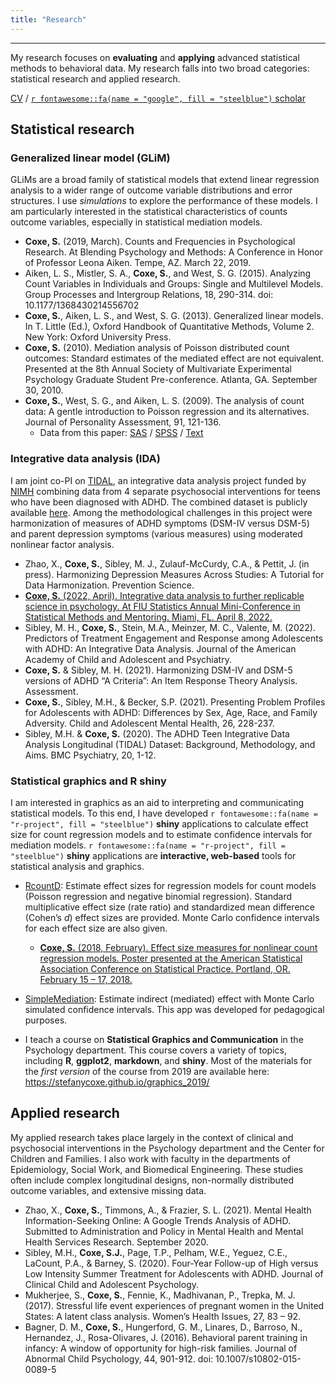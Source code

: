 ```yaml
---
title: "Research"
---
```


***

My research focuses on **evaluating** and **applying** advanced statistical methods to behavioral data. My research falls into two broad categories: statistical research and applied research.

[CV](files/Coxe_CV 100921.pdf) / [`r fontawesome::fa(name = "google", fill = "steelblue")` scholar](https://scholar.google.com/citations?user=fZEA0AkAAAAJ)

## Statistical research

### **Generalized linear model (GLiM)** 

GLiMs are a broad family of statistical models that extend linear regression analysis to a wider range of outcome variable distributions and error structures. I use *simulations* to explore the performance of these models. I am particularly interested in the statistical characteristics of counts outcome variables, especially in statistical mediation models.

- **Coxe, S.** (2019, March). Counts and Frequencies in Psychological Research. At Blending Psychology and Methods: A Conference in Honor of Professor Leona Aiken. Tempe, AZ. March 22, 2019.
- Aiken, L. S., Mistler, S. A., **Coxe, S.**, and West, S. G. (2015). Analyzing Count Variables in Individuals and Groups: Single and Multilevel Models. Group Processes and Intergroup Relations, 18, 290-314. doi: 10.1177/1368430214556702 
- **Coxe, S.**, Aiken, L. S., and West, S. G. (2013). Generalized linear models. In T. Little (Ed.), Oxford Handbook of Quantitative Methods, Volume 2. New York: Oxford University Press. 
- **Coxe, S.** (2010). Mediation analysis of Poisson distributed count outcomes: Standard estimates of the mediated effect are not equivalent. Presented at the 8th Annual Society of Multivariate Experimental Psychology Graduate Student Pre-conference. Atlanta, GA. September 30, 2010.
- **Coxe, S.**, West, S. G., and Aiken, L. S. (2009). The analysis of count data: A gentle introduction to Poisson regression and its alternatives. Journal of Personality Assessment, 91, 121-136. 
  - Data from this paper: [SAS](files/jpapoisson.sas7bdat) / [SPSS](files/jpapoisson.sav) / [Text](files/jpapoisson.txt)

### **Integrative data analysis (IDA)** 

I am joint co-PI on [TIDAL](https://doi.org/10.1186/s12888-020-02734-6), an integrative data analysis project funded by [NIMH](https://reporter.nih.gov/project-details/9509965) combining data from 4 separate psychosocial interventions for teens who have been diagnosed with ADHD. The combined dataset is publicly available [here](https://nda.nih.gov/data_structure.html?short_name=tidal01). Among the methodological challenges in this project were harmonization of measures of ADHD symptoms (DSM-IV versus DSM-5) and parent depression symptoms (various measures) using moderated nonlinear factor analysis.

- Zhao, X., **Coxe, S.**, Sibley, M. J., Zulauf-McCurdy, C.A., & Pettit, J. (in press). Harmonizing Depression Measures Across Studies: A Tutorial for Data Harmonization. Prevention Science.  
- [**Coxe, S.** (2022, April). Integrative data analysis to further replicable science in psychology. At FIU Statistics Annual Mini-Conference in Statistical Methods and Mentoring. Miami, FL. April 8, 2022.](files/Coxe_Stats_040822.html)  
- Sibley, M. H., **Coxe, S.**, Stein, M.A., Meinzer, M. C., Valente, M. (2022). Predictors of Treatment Engagement and Response among Adolescents with ADHD: An Integrative Data Analysis. Journal of the American Academy of Child and Adolescent and Psychiatry.
- **Coxe, S.** & Sibley, M. H. (2021). Harmonizing DSM-IV and DSM-5 versions of ADHD "A Criteria": An Item Response Theory Analysis. Assessment.
- **Coxe, S.**, Sibley, M.H., & Becker, S.P. (2021). Presenting Problem Profiles for Adolescents with ADHD: Differences by Sex, Age, Race, and Family Adversity. Child and Adolescent Mental Health, 26, 228-237. 
- Sibley, M.H. & **Coxe, S.** (2020). The ADHD Teen Integrative Data Analysis Longitudinal (TIDAL) Dataset: Background, Methodology, and Aims. BMC Psychiatry, 20, 1-12. 

### **Statistical graphics and R shiny** 

I am interested in graphics as an aid to interpreting and communicating statistical models. To this end, I have developed `r fontawesome::fa(name = "r-project", fill = "steelblue")` **shiny** applications to calculate effect size for count regression models and to estimate confidence intervals for mediation models. `r fontawesome::fa(name = "r-project", fill = "steelblue")` **shiny** applications are **interactive, web-based** tools for statistical analysis and graphics.

- [RcountD](https://stefany.shinyapps.io/RcountD/): Estimate effect sizes for regression models for count models (Poisson regression and negative binomial regression). Standard multiplicative effect size (rate ratio) and standardized mean difference (Cohen's *d*) effect sizes are provided. Monte Carlo confidence intervals for each effect size are also given. 
  - [**Coxe, S.** (2018, February). Effect size measures for nonlinear count regression models. Poster presented at the American Statistical Association Conference on Statistical Practice. Portland, OR. February 15 – 17, 2018.](files/Coxe ASA CSP 020618.pdf)

- [SimpleMediation](https://stefany.shinyapps.io/SimpleMediation/): Estimate indirect (mediated) effect with Monte Carlo simulated confidence intervals. This app was developed for pedagogical purposes.

- I teach a course on **Statistical Graphics and Communication** in the Psychology department. This course covers a variety of topics, including **R**, **ggplot2**, **markdown**, and **shiny**. Most of the materials for the *first version* of the course from 2019 are available here: [https://stefanycoxe.github.io/graphics_2019/](https://stefanycoxe.github.io/graphics_2019/)

## Applied research 

My applied research takes place largely in the context of clinical and psychosocial interventions in the Psychology department and the Center for Children and Families. I also work with faculty in the departments of Epidemiology, Social Work, and Biomedical Engineering. These studies often include complex longitudinal designs, non-normally distributed outcome variables, and extensive missing data. 

- Zhao, X., **Coxe, S.**, Timmons, A., & Frazier, S. L. (2021). Mental Health Information-Seeking Online: A Google Trends Analysis of ADHD. Submitted to Administration and Policy in Mental Health and Mental Health Services Research. September 2020.
- Sibley, M.H., **Coxe, S.J.**, Page, T.P., Pelham, W.E., Yeguez, C.E., LaCount, P.A., & Barney, S. (2020). Four-Year Follow-up of High versus Low Intensity Summer Treatment for Adolescents with ADHD. Journal of Clinical Child and Adolescent Psychology. 
- Mukherjee, S., **Coxe, S.**, Fennie, K., Madhivanan, P., Trepka, M. J. (2017). Stressful life event experiences of pregnant women in the United States: A latent class analysis. Women’s Health Issues, 27, 83 – 92. 
- Bagner, D. M., **Coxe, S.**, Hungerford, G. M., Linares, D., Barroso, N., Hernandez, J., Rosa-Olivares, J. (2016). Behavioral parent training in infancy: A window of opportunity for high-risk families. Journal of Abnormal Child Psychology, 44, 901-912. doi: 10.1007/s10802-015-0089-5 
